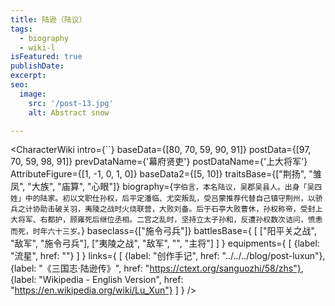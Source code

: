 ```yaml
---
title: 陆逊（陆议）
tags:
  - biography
  - wiki-l
isFeatured: true
publishDate:
excerpt:
seo:
  image:
    src: '/post-13.jpg'
    alt: Abstract snow

---
```



<CharacterWiki
  intro={``}
  baseData={[80, 70, 59, 90, 91]}
  postData={[97, 70, 59, 98, 91]}
  prevDataName={'幕府贤吏'}
  postDataName={'上大将军'}
  AttributeFigure={[1, -1, 0, 1, 0]}
  baseData2={[5, 10]}
  traitsBase={["荆扬", "雏凤", "大族", "庙算", "心眼"]}
  biography={`字伯言，本名陆议，吴郡吴县人。出身「吴四姓」中的陆家。初以文职仕孙权，后平定潘临、尤突叛乱，受吕蒙推荐代替自己镇守荆州，以骄兵之计协助击破关羽，夷陵之战时火烧联营，大败刘备。后于石亭大败曹休，孙权称帝，受封上大将军、右都护，顾雍死后继位丞相。二宫之乱时，坚持立太子孙和，反遭孙权数次诘问，愤恚而死，时年六十三岁。`}
  baseclass={["施令弓兵"]}
  battlesBase={
    [
      ["阳平关之战", "敌军", "施令弓兵"],
      ["夷陵之战", "敌军", "", "主将"]
    ]
  }
  equipments={
    [
      {label: "流星", href: ""}
    ]
  }
  links={
    [
      {label: "创作手记", href: "../../../blog/post-luxun"},
      {label: "《三国志·陆逊传》", href: "https://ctext.org/sanguozhi/58/zhs"},
      {label: "Wikipedia - English Version", href: "https://en.wikipedia.org/wiki/Lu_Xun"}
    ]
  }
/>
